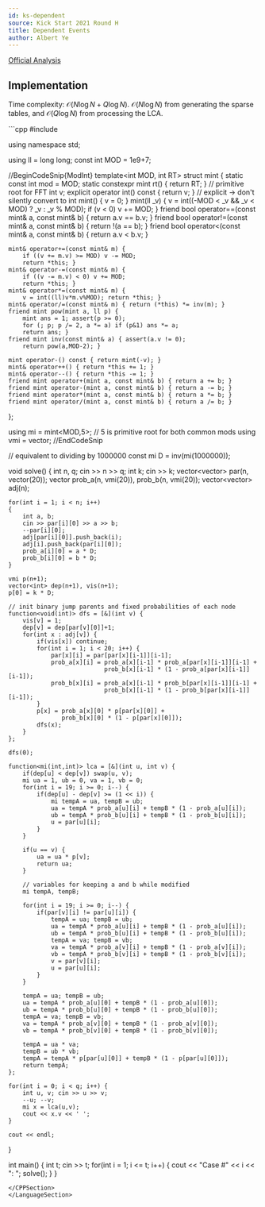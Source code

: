 ```yaml
---
id: ks-dependent
source: Kick Start 2021 Round H
title: Dependent Events 
author: Albert Ye
---
```


[Official Analysis](https://codingcompetitions.withgoogle.com/kickstart/round/0000000000435914/00000000008d9970#analysis)

## Implementation
Time complexity: $\mathcal{O}(N \log N + Q \log N)$. $\mathcal{O}(N \log N)$ from generating the sparse tables, and $\mathcal{O}(Q \log N)$ from processing the LCA.

<LanguageSection>
<CPPSection>
```cpp
#include <bits/stdc++.h>

using namespace std;

using ll = long long;
const int MOD = 1e9+7;

//BeginCodeSnip{ModInt}
template<int MOD, int RT> struct mint {
	static const int mod = MOD;
	static constexpr mint rt() { return RT; } // primitive root for FFT
	int v; explicit operator int() const { return v; } // explicit -> don't silently convert to int
	mint() { v = 0; }
	mint(ll _v) { v = int((-MOD < _v && _v < MOD) ? _v : _v % MOD);
		if (v < 0) v += MOD; }
	friend bool operator==(const mint& a, const mint& b) { 
		return a.v == b.v; }
	friend bool operator!=(const mint& a, const mint& b) { 
		return !(a == b); }
	friend bool operator<(const mint& a, const mint& b) { 
		return a.v < b.v; }
   
	mint& operator+=(const mint& m) { 
		if ((v += m.v) >= MOD) v -= MOD; 
		return *this; }
	mint& operator-=(const mint& m) { 
		if ((v -= m.v) < 0) v += MOD; 
		return *this; }
	mint& operator*=(const mint& m) { 
		v = int((ll)v*m.v%MOD); return *this; }
	mint& operator/=(const mint& m) { return (*this) *= inv(m); }
	friend mint pow(mint a, ll p) {
		mint ans = 1; assert(p >= 0);
		for (; p; p /= 2, a *= a) if (p&1) ans *= a;
		return ans; }
	friend mint inv(const mint& a) { assert(a.v != 0); 
		return pow(a,MOD-2); }
		
	mint operator-() const { return mint(-v); }
	mint& operator++() { return *this += 1; }
	mint& operator--() { return *this -= 1; }
	friend mint operator+(mint a, const mint& b) { return a += b; }
	friend mint operator-(mint a, const mint& b) { return a -= b; }
	friend mint operator*(mint a, const mint& b) { return a *= b; }
	friend mint operator/(mint a, const mint& b) { return a /= b; }
};

using mi = mint<MOD,5>; // 5 is primitive root for both common mods
using vmi = vector<mi>;
//EndCodeSnip

// equivalent to dividing by 1000000
const mi D = inv(mi(1000000));

void solve() {
	int n, q; cin >> n >> q;
	int k; cin >> k;
	vector<vector<int>> par(n, vector<int>(20));
	vector<vmi> prob_a(n, vmi(20)), prob_b(n, vmi(20));
	vector<vector<int>> adj(n);

	for(int i = 1; i < n; i++)
	{
		int a, b;
		cin >> par[i][0] >> a >> b;
		--par[i][0];
		adj[par[i][0]].push_back(i);
		adj[i].push_back(par[i][0]);
		prob_a[i][0] = a * D;
		prob_b[i][0] = b * D;
	}

	vmi p(n+1);
	vector<int> dep(n+1), vis(n+1);
	p[0] = k * D;

	// init binary jump parents and fixed probabilities of each node
	function<void(int)> dfs = [&](int v) {
		vis[v] = 1;
		dep[v] = dep[par[v][0]]+1;
		for(int x : adj[v]) {
			if(vis[x]) continue;
			for(int i = 1; i < 20; i++) {
				par[x][i] = par[par[x][i-1]][i-1];
				prob_a[x][i] = prob_a[x][i-1] * prob_a[par[x][i-1]][i-1] +
							   prob_b[x][i-1] * (1 - prob_a[par[x][i-1]][i-1]);
				prob_b[x][i] = prob_a[x][i-1] * prob_b[par[x][i-1]][i-1] +
							   prob_b[x][i-1] * (1 - prob_b[par[x][i-1]][i-1]);
			}
			p[x] = prob_a[x][0] * p[par[x][0]] +
				   prob_b[x][0] * (1 - p[par[x][0]]);
			dfs(x);
		}
	};

	dfs(0); 

	function<mi(int,int)> lca = [&](int u, int v) {
		if(dep[u] < dep[v]) swap(u, v);
		mi ua = 1, ub = 0, va = 1, vb = 0;
		for(int i = 19; i >= 0; i--) {
			if(dep[u] - dep[v] >= (1 << i)) {
				mi tempA = ua, tempB = ub;
				ua = tempA * prob_a[u][i] + tempB * (1 - prob_a[u][i]);
				ub = tempA * prob_b[u][i] + tempB * (1 - prob_b[u][i]);
				u = par[u][i];
			}
		}

		if(u == v) {
			ua = ua * p[v];
			return ua;
		}

		// variables for keeping a and b while modified
		mi tempA, tempB;

		for(int i = 19; i >= 0; i--) {
			if(par[v][i] != par[u][i]) {
				tempA = ua; tempB = ub;
				ua = tempA * prob_a[u][i] + tempB * (1 - prob_a[u][i]);
				ub = tempA * prob_b[u][i] + tempB * (1 - prob_b[u][i]);
				tempA = va; tempB = vb;
				va = tempA * prob_a[v][i] + tempB * (1 - prob_a[v][i]);
				vb = tempA * prob_b[v][i] + tempB * (1 - prob_b[v][i]);
				v = par[v][i];
				u = par[u][i];
			}
		}

		tempA = ua; tempB = ub;
		ua = tempA * prob_a[u][0] + tempB * (1 - prob_a[u][0]);
		ub = tempA * prob_b[u][0] + tempB * (1 - prob_b[u][0]);
		tempA = va; tempB = vb;
		va = tempA * prob_a[v][0] + tempB * (1 - prob_a[v][0]);
		vb = tempA * prob_b[v][0] + tempB * (1 - prob_b[v][0]);

		tempA = ua * va;
		tempB = ub * vb;
		tempA = tempA * p[par[u][0]] + tempB * (1 - p[par[u][0]]);
		return tempA;
	};

	for(int i = 0; i < q; i++) {
		int u, v; cin >> u >> v;
		--u; --v;
		mi x = lca(u,v);
		cout << x.v << ' ';
	}

	cout << endl;
}

int main() {
	int t; cin >> t;
	for(int i = 1; i <= t; i++) {
		cout << "Case #" << i << ": ";
		solve();
	}
}
```
</CPPSection>
</LanguageSection>
